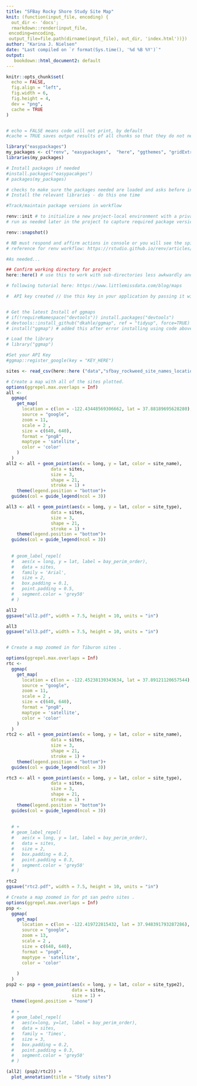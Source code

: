 ```yaml
---
title: "SFBay Rocky Shore Study Site Map"
knit: (function(input_file, encoding) {
  out_dir <- 'docs';
  rmarkdown::render(input_file,
 encoding=encoding,
 output_file=file.path(dirname(input_file), out_dir, 'index.html'))})
author: "Karina J. Nielsen"
date: "Last compiled on `r format(Sys.time(), '%d %B %Y')`"
output:
   bookdown::html_document2: default
---
```



```r
knitr::opts_chunk$set(
  echo = FALSE,
  fig.align = "left",
  fig.width = 6,
  fig.height = 4,
  dev = "png",
  cache = TRUE
)


# echo = FALSE means code will not print, by default
#cache = TRUE saves output results of all chunks so that they do not need to be rerun

```

```r
library("easypackages")
my_packages <- c("renv", "easypackages",  "here", "ggthemes", "gridExtra", "tidyverse", "lubridate", "patchwork", "tinytex", "bookdown", "ggpubr", "wesanderson", "pals", "ggridges", "hrbrthemes", "viridis", "ggrepel", "data.table", "ggmap")
libraries(my_packages)

# Install packages if needed
#install.packages("easypacakges")
# packages(my_packages) 

# checks to make sure the packages needed are loaded and asks before installing to confirm install in the console window
# Install the relevant libraries - do this one time

```

```r
#Track/maintain package versions in workflow

renv::init # to initialize a new project-local environment with a private R library
# run as needed later in the project to capture required package versions

renv::snapshot() 

# NB must respond and affirm actions in console or you will see the spinning wheel....
# reference for renv workflow: https://rstudio.github.io/renv/articles/renv.html

```

```r

#As needed...

```

```r

## Confirm working directory for project
here::here() # use this to work with sub-directories less awkwardly and share projects across users/machines more easily.
```

```r
# following tutorial here: https://www.littlemissdata.com/blog/maps

#  API key created // Use this key in your application by passing it with the key=API_KEY parameter


# Get the latest Install of ggmaps
# if(!requireNamespace("devtools")) install.packages("devtools")
# devtools::install_github("dkahle/ggmap", ref = "tidyup", force=TRUE)
# install("ggmap") # added this after error installing using code above

# Load the library
# library("ggmap")


```

```r

#Set your API Key
#ggmap::register_google(key = "KEY_HERE")
```

```r
sites <- read_csv(here::here ("data","sfbay_rockweed_site_names_locations.csv"), col_names = TRUE) 
```


```r
# Create a map with all of the sites plotted.
options(ggrepel.max.overlaps = Inf)
all <-
  ggmap(
    get_map(
      location = c(lon = -122.43448569306662, lat = 37.88189695628280),
      source = "google",
      zoom = 11,
      scale = 2 ,
      size = c(640, 640),
      format = "png8",
      maptype = 'satellite',
      color = 'color'
    )
  )
all2 <- all + geom_point(aes(x = long, y = lat, color = site_name),
                 data = sites,
                 size = 3,
                 shape = 21,
                 stroke = 1) +
    theme(legend.position = "bottom")+
  guides(col = guide_legend(ncol = 3))

all3 <- all + geom_point(aes(x = long, y = lat, color = site_type),
                 data = sites,
                 size = 3,
                 shape = 21,
                 stroke = 1) +
    theme(legend.position = "bottom")+
  guides(col = guide_legend(ncol = 3))
  
  
  # geom_label_repel(
  #   aes(x = long, y = lat, label = bay_perim_order),
  #   data = sites,
  #   family = 'Arial',
  #   size = 2,
  #   box.padding = 0.1,
  #   point.padding = 0.5,
  #   segment.color = 'grey50'
  # )


```

```r
all2
ggsave("all2.pdf", width = 7.5, height = 10, units = "in")
```

```r
all3
ggsave("all3.pdf", width = 7.5, height = 10, units = "in")
```

```r


```

```r
# Create a map zoomed in for Tiburon sites .

options(ggrepel.max.overlaps = Inf)
rtc <-
  ggmap(
    get_map(
      location = c(lon = -122.45238139343634, lat = 37.89121120657544),
      source = "google",
      zoom = 11,
      scale = 2 ,
      size = c(640, 640),
      format = "png8",
      maptype = 'satellite',
      color = 'color'
    )
  )
rtc2 <- all + geom_point(aes(x = long, y = lat, color = site_name),
                 data = sites,
                 size = 3,
                 shape = 21,
                 stroke = 1) +
    theme(legend.position = "bottom")+
  guides(col = guide_legend(ncol = 3))

rtc3 <- all + geom_point(aes(x = long, y = lat, color = site_type),
                 data = sites,
                 size = 3,
                 shape = 21,
                 stroke = 1) +
    theme(legend.position = "bottom")+
  guides(col = guide_legend(ncol = 3))
  
 
  # +
  # geom_label_repel(
  #   aes(x = long, y = lat, label = bay_perim_order),
  #   data = sites,
  #   size = 2,
  #   box.padding = 0.2,
  #   point.padding = 0.3,
  #   segment.color = 'grey50'
  # ) 
```
```r
rtc2
ggsave("rtc2.pdf", width = 7.5, height = 10, units = "in")
```


```r
# Create a map zoomed in for pt san pedro sites .
options(ggrepel.max.overlaps = Inf)
psp <-
  ggmap(
    get_map(
      location = c(lon = -122.419722815432, lat = 37.948391793287286),
      source = "google",
      zoom = 13,
      scale = 2 ,
      size = c(640, 640),
      format = "png8",
      maptype = 'satellite',
      color = 'color'
     
    )
  )
psp2 <- psp + geom_point(aes(x = long, y = lat, color = site_type2),
                         data = sites,
                         size = 1) +
  theme(legend.position = "none") 
   
  # +
  # geom_label_repel(
  #   aes(x=long, y=lat, label = bay_perim_order),
  #   data = sites,
  #   family = 'Times',
  #   size = 3,
  #   box.padding = 0.2,
  #   point.padding = 0.3,
  #   segment.color = 'grey50'
  # ) 
```


```r
(all2| (psp2/rtc2)) +
  plot_annotation(title = "Study sites")
```



